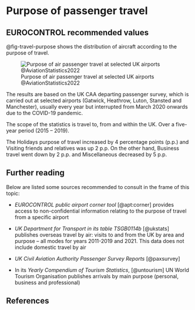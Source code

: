 # Purpose of passenger travel {#sec-purpose-of-passenger-travel}

## EUROCONTROL recommended values

@fig-travel-purpose shows the distribution of aircraft according to the purpose of travel.

![Purpose of air passenger travel at selected UK airports @AviationStatistics2022](../figures/travel_purpose.svg){#fig-travel-purpose}

The results are based on the UK CAA departing passenger survey, which is carried 
out at selected airports (Gatwick, Heathrow, Luton, Stansted and Manchester), 
usually every year but interrupted from March 2020 onwards due to the COVID-19 pandemic.

The scope of the statistics is travel to, from and within the UK. Over a five-year 
period (2015 – 2019). 

The Holidays purpose of travel increased by 4 percentage points (p.p.) and Visiting
friends and relatives was up 2 p.p. On the other hand, Business travel went down 
by 2 p.p. and Miscellaneous decreased by 5 p.p.

## Further reading

Below are listed some sources recommended to consult in the frame of this topic:

* *EUROCONTROL public airport corner tool* [@apt:corner] provides access to non-confidential information relating to the purpose of travel from a specific airport

* *UK Department for Transport in its table TSGB0114b* [@ukstats] publishes overseas travel by air: visits to and from the UK by area and purpose 
– all modes for years 2011-2019 and 2021. This data does not include domestic travel by air

* *UK Civil Aviation Authority Passenger Survey Reports* [@paxsurvey]

* In its *Yearly Compendium of Tourism Statistics*, [@untourism] UN World Tourism 
Organisation publishes arrivals by main purpose (personal, business and professional)

## References
